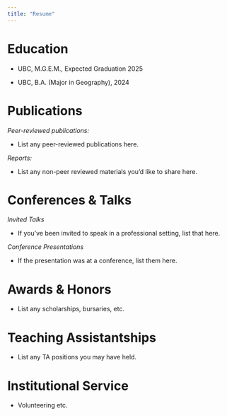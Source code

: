 ```yaml
---
title: "Resume"
---
```


# Education
-   UBC, M.G.E.M., Expected Graduation 2025

-   UBC, B.A. (Major in Geography), 2024

# Publications

*Peer-reviewed publications:*

-   List any peer-reviewed publications here.   

*Reports:*

-   List any non-peer reviewed materials you'd like to share here. 

# Conferences & Talks

*Invited Talks*

-   If you've been invited to speak in a professional setting, list that here.

*Conference Presentations*

-   If the presentation was at a conference, list them here.

# Awards & Honors

-   List any scholarships, bursaries, etc.

# Teaching Assistantships

-   List any TA positions you may have held.

# Institutional Service

-   Volunteering etc.
